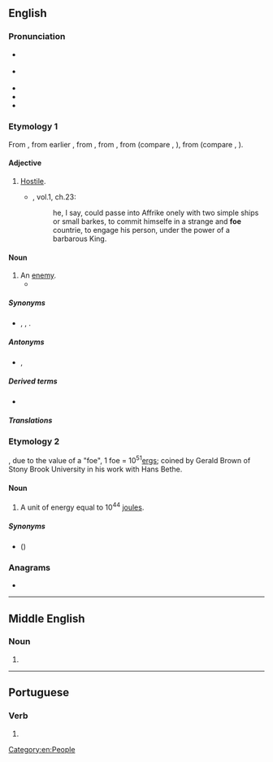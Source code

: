 {{also|FOE|FoE|föe|fo'e|fö}}
==English==

===Pronunciation===
* {{a|RP}} {{IPA|en|/fəʊ/}}
* {{a|GenAm}} {{IPA|en|/foʊ/}}
* {{audio|en|en-us-foe.ogg|Audio (US)}}
* {{rhymes|en|əʊ}}
* {{homophones|en|faux}}

===Etymology 1===
From {{inh|en|enm|fo||foe; hostile}}, from earlier {{m|enm|ifo||foe}}, from {{inh|en|ang|ġefāh||enemy}}, from {{m|ang|fāh||hostile}}, from {{inh|en|gem-pro|*faihaz}} (compare {{cog|ofs|fāch||punishable}}, {{cog|gmh|gevēch||feuder}}), from {{der|en|ine-pro|*peik/k̑-||to hate, be hostile}} (compare {{cog|mga|óech||enemy, fiend}}, {{cog|lt|pìktas||evil}}).

====Adjective====
{{en-adj|?}}

# {{lb|en|obsolete}} [[hostile|Hostile]].
#* {{RQ:Flr Mntgn Essays}}, vol.1, ch.23:
#*: he, I say, could passe into Affrike onely with two simple ships or small barkes, to commit himselfe in a strange and '''foe''' countrie, to engage his person, under the power of a barbarous King{{nb...}}.

====Noun====
{{en-noun}}

# An [[enemy]].
#* {{quote-journal|en|date=2013-06-29|volume=407|issue=8842|page=55|magazine={{w|The Economist}}
|title=[http://www.economist.com/news/international/21580191-edward-snowdens-odyssey-leaves-america-nonplussed-and-its-allies-dismayed-russia-china Travels and travails]
|passage=Even without hovering drones, a lurking assassin, a thumping score and a denouement, the real-life story of Edward Snowden, a rogue spy on the run, could be straight out of the cinema. But, as with Hollywood, the subplots and exotic locations may distract from the real message: America’s discomfort and its '''foes’''' glee.}}

=====Synonyms=====
* {{sense|enemy}} {{l|en|adversary}}, {{l|en|enemy}}, {{l|en|opponent}}.

=====Antonyms=====
* {{sense|enemy}} {{l|en|ally}}, {{l|en|friend}}

=====Derived terms=====
* {{l|en|befoe}}

=====Translations=====
{{trans-see|enemy}}

===Etymology 2===
{{acronym of|en|[[fifty-one]] [[erg]]s}}, due to the value of a "foe", 1 foe = 10<sup>51</sup>[[erg]]s; coined by Gerald Brown of Stony Brook University in his work with Hans Bethe.

====Noun====
{{en-noun}}

# A unit of energy equal to 10<sup>44</sup> [[joule]]s.

=====Synonyms=====
* {{l|en|bethe}} ({{l|en|B}})

===Anagrams===
* {{anagrams|en|a=efo|EFO|EOF|OEF}}

[[Category:en:People]]

----

==Middle English==

===Noun===
{{head|enm|noun}}

# {{alt form|enm|fo}}

----

==Portuguese==

===Verb===
{{head|pt|verb form}}

# {{obsolete spelling of|pt|foi}}